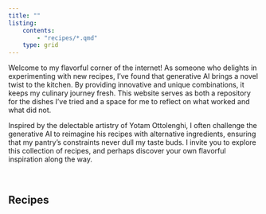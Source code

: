 ```yaml
---
title: ""
listing: 
    contents: 
        - "recipes/*.qmd"
    type: grid
---
```


Welcome to my flavorful corner of the internet! As someone who delights in experimenting with new recipes, I've found that generative AI brings a novel twist to the kitchen. By providing innovative and unique combinations, it keeps my culinary journey fresh. This website serves as both a repository for the dishes I've tried and a space for me to reflect on what worked and what did not.

Inspired by the delectable artistry of Yotam Ottolenghi, I often challenge the generative AI to reimagine his recipes with alternative ingredients, ensuring that my pantry's constraints never dull my taste buds. I invite you to explore this collection of recipes, and perhaps discover your own flavorful inspiration along the way.

<br>

## Recipes


